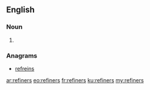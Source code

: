 ==English==

===Noun===
{{head|en|plural}}

# {{plural of|refiner|lang=en|nocat=1}}

===Anagrams===
* [[refreins#English|refreins]]

[[ar:refiners]]
[[eo:refiners]]
[[fr:refiners]]
[[ku:refiners]]
[[my:refiners]]